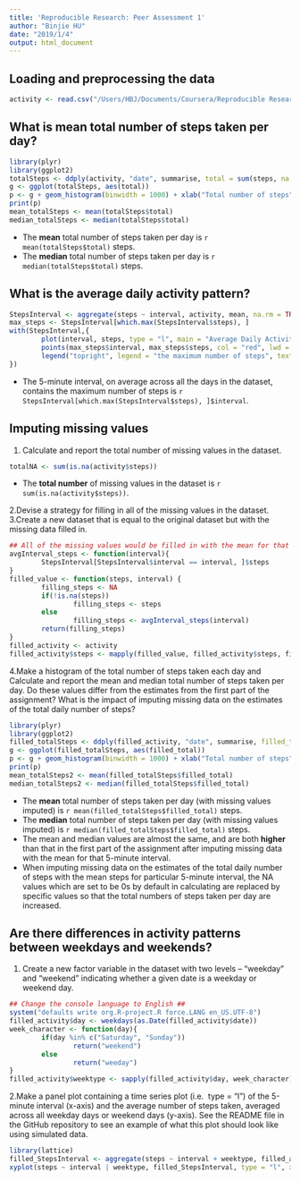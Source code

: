 ```yaml
---
title: 'Reproducible Research: Peer Assessment 1'
author: "Binjie HU"
date: "2019/1/4"
output: html_document
---
```


## Loading and preprocessing the data

```r
activity <- read.csv("/Users/HBJ/Documents/Coursera/Reproducible Research/Project 1/activity.csv", header = TRUE)
```

## What is mean total number of steps taken per day?

```r
library(plyr)
library(ggplot2)
totalSteps <- ddply(activity, "date", summarise, total = sum(steps, na.rm = TRUE))
g <- ggplot(totalSteps, aes(total))
p <- g + geom_histogram(binwidth = 1000) + xlab("Total number of steps") + ylab("Frequency") + labs(title = "Histogram of total steps taken per day") 
print(p)
mean_totalSteps <- mean(totalSteps$total)
median_totalSteps <- median(totalSteps$total)
```

* The **mean** total number of steps taken per day is `r mean(totalSteps$total)` steps.
* The **median** total number of steps taken per day is `r median(totalSteps$total)` steps.

## What is the average daily activity pattern?

```r
StepsInterval <- aggregate(steps ~ interval, activity, mean, na.rm = TRUE)
max_steps <- StepsInterval[which.max(StepsInterval$steps), ]
with(StepsInterval,{
        plot(interval, steps, type = "l", main = "Average Daily Activity Pattern", xlab = "5-minute interval", ylab = "Average number of steps taken")
        points(max_steps$interval, max_steps$steps, col = "red", lwd = 2, pch = 19)
        legend("topright", legend = "the maximum number of steps", text.col = "red", bty = "n")
})
```

* The 5-minute interval, on average across all the days in the dataset, contains the maximum number of steps is  `r StepsInterval[which.max(StepsInterval$steps), ]$interval`.

## Imputing missing values
1. Calculate and report the total number of missing values in the dataset.
```r
totalNA <- sum(is.na(activity$steps))
```

* The **total number** of missing values in the dataset is `r sum(is.na(activity$steps))`.

2.Devise a strategy for filling in all of the missing values in the dataset. 
3.Create a new dataset that is equal to the original dataset but with the missing data filled in.
```r
## All of the missing values would be filled in with the mean for that 5-minute interval ##
avgInterval_steps <- function(interval){
        StepsInterval[StepsInterval$interval == interval, ]$steps
}
filled_value <- function(steps, interval) {
        filling_steps <- NA
        if(!is.na(steps))
                filling_steps <- steps
        else
                filling_steps <- avgInterval_steps(interval)
        return(filling_steps)
}
filled_activity <- activity
filled_activity$steps <- mapply(filled_value, filled_activity$steps, filled_activity$interval)
```

4.Make a histogram of the total number of steps taken each day and Calculate and report the mean and median total number of steps taken per day. Do these values differ from the estimates from the first part of the assignment? What is the impact of imputing missing data on the estimates of the total daily number of steps?

```r
library(plyr)
library(ggplot2)
filled_totalSteps <- ddply(filled_activity, "date", summarise, filled_total = sum(steps))
g <- ggplot(filled_totalSteps, aes(filled_total))
p <- g + geom_histogram(binwidth = 1000) + xlab("Total number of steps") + ylab("Frequency") + labs(title = "Histogram of total steps taken per day (Missing values imputed)") 
print(p)
mean_totalSteps2 <- mean(filled_totalSteps$filled_total)
median_totalSteps2 <- median(filled_totalSteps$filled_total)
```

* The **mean** total number of steps taken per day (with missing values imputed) is `r mean(filled_totalSteps$filled_total)` steps.
* The **median** total number of steps taken per day (with missing values imputed) is `r median(filled_totalSteps$filled_total)` steps.
* The mean and median values are almost the same, and are both **higher** than that in the first part of the assignment after imputing missing data with the mean for that 5-minute interval. 
* When imputing missing data on the estimates of the total daily number of steps with the mean steps for particular 5-minute interval, the NA values which are set to be 0s by default in calculating are replaced by specific values so that the total numbers of steps taken per day are increased.

## Are there differences in activity patterns between weekdays and weekends?

1. Create a new factor variable in the dataset with two levels – “weekday” and “weekend” indicating whether a given date is a weekday or weekend day.

```r
## Change the console language to English ##
system("defaults write org.R-project.R force.LANG en_US.UTF-8")
filled_activity$day <- weekdays(as.Date(filled_activity$date))
week_character <- function(day){
        if(day %in% c("Saturday", "Sunday"))
                return("weekend")
        else
                return("weeday")
}
filled_activity$weektype <- sapply(filled_activity$day, week_character)
```

2.Make a panel plot containing a time series plot (i.e. 
type = "l") of the 5-minute interval (x-axis) and the average number of steps taken, averaged across all weekday days or weekend days (y-axis). See the README file in the GitHub repository to see an example of what this plot should look like using simulated data.

```r
library(lattice)
filled_StepsInterval <- aggregate(steps ~ interval + weektype, filled_activity, mean, na.rm = TRUE)
xyplot(steps ~ interval | weektype, filled_StepsInterval, type = "l", xlab = "the 5-minute interval", ylab = "the average number of steps", main = "Average Daily Activity Pattern Between Weekdays and Weekends", layout = c(1,2))
```

